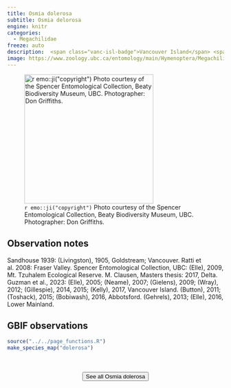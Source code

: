 ```yaml
---
title: Osmia dolerosa
subtitle: Osmia delorosa
engine: knitr
categories:
  - Megachilidae
freeze: auto
description:  <span class="vanc-isl-badge">Vancouver Island</span> <span class="lower-mainland-badge">Lower Mainland</span>
image: https://www.zoology.ubc.ca/entomology/main/Hymenoptera/Megachilidae/Osmia%20dolerosa%20female%20(3lateral)%20.jpg
---
```

![`r emo::ji("copyright")` Photo courtesy of the Spencer Entomological Collection, Beaty Biodiversity Museum, UBC. Photographer: Don Griffiths.](https://www.zoology.ubc.ca/entomology/main/Hymenoptera/Megachilidae/Osmia%20dolerosa%20female%20(3lateral)%20.jpg){height=300}

## Observation notes  
Sandhouse 1939: (Livingston), 1905, <span class="hl-place-name">Goldstream</span>; <span class="hl-place-name">Vancouver</span>. Ratti et al. 2008: <span class="hl-place-name">Fraser Valley</span>. Spencer Entomological Collection, UBC: (Elle), 2009, <span class="hl-place-name">Mt. Tzuhalem</span> Ecological Reserve. M. Clausen, Masters thesis: 2017, <span class="hl-place-name">Delta</span>. Guzman et al., 2023: (Elle), 2005; (Neame), 2007; (Gielens), 2009; (Wray), 2012; (Gillespie), 2014, 2015; (Kelly), 2017, <span class="hl-place-name"><span class="hl-place-name"><span class="hl-place-name">Vancouver</span> Is</span>land</span>. (Button), 2011; (Toshack), 2015; (Bobiwash), 2016, <span class="hl-place-name">Abbotsford</span>. (Gehrels), 2013; (Elle), 2016, <span class="hl-place-name">Lower Mainland</span>.

## GBIF observations  


```r
source("../../page_functions.R")
make_species_map("dolerosa")
```
<br><br>
<center>


<a href="https://www.zoology.ubc.ca/entomology/main/Hymenoptera/Megachilidae/Osmia%20dolerosa.php"><button type="button" class="btn btn-secondary">See all Osmia dolerosa <i class="fa-solid fa-arrow-up-right-from-square"></i> </button></a>
</center>
